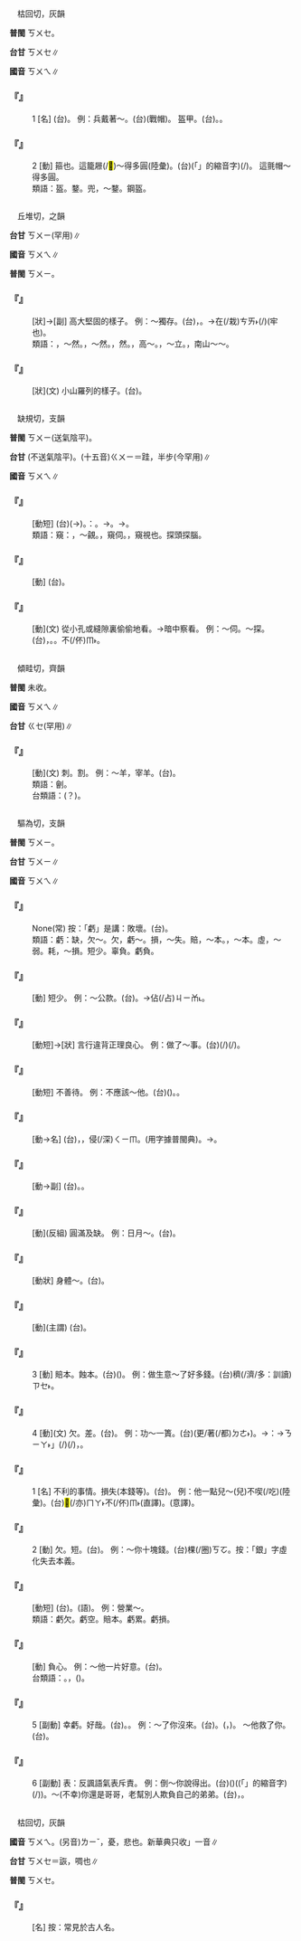 
=={{ruby|盔|ㄎㄨㄟ}}==

　枯回切，灰韻

'''普閩''' <rt>ㄎㄨㆤ</rt>。

'''台甘''' <rt>ㄎㄨㆤ</rt>∥

'''國音''' <rt>ㄎㄨㄟ</rt>∥

    

==='''『{{ruby|盔|ㄎㄨㄟ}}』'''===
:1  [名] (台){{ruby|預|ㄨ˫}}{{ruby|/|ㄧ˫}}{{ruby|防|ㄏㆲˊ}}{{ruby|頭|ㄊㄠˊ}}{{ruby|殼|ㄎㄚㆶ}}{{ruby|受|ㄒㄧㄨ˫}}{{ruby|傷|ㄒㄧㆲ}}{{ruby|戴|ㄉㄧ˪}}{{ruby|丌|ㆤ}}{{ruby|較|ㄎㄚㆷ}}{{ruby|深|ㄑㄧㆬ}}{{ruby|壺|ㆦˊ}}{{ruby|丌|ㆤ}}{{ruby|帽|ㆠㄜ˫}}{{ruby|仔|ㄚ}}。 例：兵戴著～。(台){{ruby|兵|ㄅㄧㄥ}}{{ruby|仔|ㄚ}}{{ruby|戴|ㄉㄧ˪}}{{ruby|頭|ㄊㄠˊ}}{{ruby|盔|ㄎㄨㆤ}}(戰帽)。 盔甲。(台){{ruby|戰|ㄐㄧㄢ˪}}{{ruby|帽|ㆠㄜ˫}}。{{ruby|戰|ㄐㄧㄢ˪}}{{ruby|甲|ㄍㄚㆷ}}。
    

==='''『{{ruby|盔|ㄎㄨㄟ}}』'''===
:2  [動] 箍也。這籠屜(/<mark>&#xf97da;</mark>)～得多圓(陸彙)。(台){{ruby|<mark>&#xffb50;</mark>|ㄐㄧㆵ}}(「{{ruby|此|ㄐㄧˋ}}{{ruby|一|ㄐㄧㆵ ͘}}」的縮音字)(/{{ruby|此|ㄐㄧㆵ}}){{ruby|個|ㆤˊ}}{{ruby|籠|ㄌㄤˊ}}{{ruby|床|ㄙㆭˊ}}{{ruby|箍|ㄎㆲ}}{{ruby|/|ㄎㆦ}}{{ruby|去|ㄎㄧ˪}}{{ruby|誠|ㄐㄧㆩˊ}}{{ruby|圓|ㆪˊ}}。 這氈帽～得多圓。
:類語：盔。鍪。兜，～鍪。鋼盔。
:
    

=={{ruby|巋|ㄎㄨㄟ}}==

　丘堆切，之韻

'''台甘''' <rt>ㄎㄨㄧ</rt>(罕用)∥

'''國音''' <rt>ㄎㄨㄟ</rt>∥

'''普閩''' <rt>ㄎㄨㄧ</rt>。

    

==='''『{{ruby|巋|ㄎㄨㄟ}}{{ruby|然|ㄖㄢˊ}}』'''===
: [狀]→[副] 高大堅固的樣子。 例：～獨存。(台){{ruby|高|ㄍㄨㄢˊ}}{{ruby|大|ㄉㄨㄚ˫}}{{ruby|堅|ㄍㄧㄢ}}{{ruby|固|ㄍㆦ˪}}，{{ruby|儼|ㆣㄧㆰˋ}}{{ruby|然|ㆢㄧㄢˊ}}{{ruby|/|ㄌㄧㄢˊ}}{{ruby|存|ㄗㄨㄣˊ}}{{ruby|在|ㄗㄞ˫}}。→{{ruby|猶|ㄧㄨˊ}}{{ruby|原|ㆣㄨㄢˊ}}在(/栽)<rt>ㄘㄞ˫</rt>{{ruby|著|ㄉㄧㄠˊ}}{{ruby|著|ㄉㄧㄠˊ}}(/{{ruby|住|ㄉㄧㄠˊ}}{{ruby|住|ㄉㄧㄠˊ}})(牢也)。
:類語：{{ruby|巋|ㄎㄨㄟ}}，～然。{{ruby|巍|ㄨㄟˊ}}，～然。{{ruby|儼|ㄧㄢˇ}}，然。{{ruby|聳|ㄙㄨㄥˇ}}，高～。{{ruby|屹|ㄧˋ}}，～立。{{ruby|崔|ㄘㄨㄟ}}，南山～～。
:
    

==='''『{{ruby|巋|ㄎㄨㄟ}}』'''===
: [狀](文) 小山羅列的樣子。(台){{ruby|巋|ㄎㄨㄧ}}。
    

=={{ruby|窺|ㄎㄨㄟ}}==

　缺規切，支韻

'''普閩''' <rt>ㄎㄨㄧ</rt>(送氣陰平)。

'''台甘''' {{ruby|(文)|ㄍㄨㄧ}}(不送氣陰平)。(十五音)<rt>ㄍㄨㄧ</rt>{{ruby|。|ㄎㄨㄧˋ}}＝跬，半步(今罕用)∥

'''國音''' <rt>ㄎㄨㄟ</rt>∥

    

==='''『{{ruby|管|ㄍㄨㄢˇ}}{{ruby|窺|ㄎㄨㄟ}}』'''===
: [動短] (台){{ruby|用|ㄧㆲ˫}}{{ruby|/|ㄧㄥ˫}}{{ruby|管|ㄍㄨㄢˋ}}(→{{ruby|管|ㄍㆲˋ}}){{ruby|仔|ㄚ}}{{ruby|看|ㄎㄨㆩ˪}}。{{ruby|比|ㄅㄧˋ}}{{ruby|喻|ㆡㄨ˫}}{{ruby|/|ㄌㄨ˫}}：{{ruby|看|ㄎㄨㆩ˪}}{{ruby|<mark>&#xffa45;</mark>|ㆠㆤ˫}}{{ruby|/|ㆠㄨㆤ˫}}{{ruby|闊|ㄎㄨㄚㆷ}}。→{{ruby|見|ㄍㄧㄢ˪}}{{ruby|識|ㄒㄧㆵ}}{{ruby|淺|ㄑㄧㄢˋ}}{{ruby|近|ㄍㄨㄣ˫}}{{ruby|/|ㄍㄧㄣ˫}}。→{{ruby|淺|ㄑㄧㄢˋ}}{{ruby|見|ㄍㄧㄢ˪}}。
:類語：窺：{{ruby|覬|ㄐㄧˋ}}，～覦。{{ruby|覷|ㄑㄩˋ}}，窺伺。{{ruby|覘|ㄔㄢ}}{{ruby|/|ㄓㄢ}}，窺視也。探頭探腦。
:
    

==='''『{{ruby|窺|ㄎㄨㄟ}}{{ruby|探|ㄊㄢˋ}}』'''===
: [動] (台){{ruby|偷|ㄊㄠ}}{{ruby|偷|ㄊㄠ}}{{ruby|仔|ㄚ}}{{ruby|看|ㄎㄨㆩ˪}}{{ruby|人|ㄌㄤˊ}}{{ruby|丌|ㆤ}}{{ruby|內|ㄌㄨㆤ˫}}{{ruby|情|ㄐㄧㄥˊ}}。
    

==='''『{{ruby|窺|ㄎㄨㄟ}}』'''===
: [動](文) 從小孔或縫隙裏偷偷地看。→暗中察看。 例：～伺。～探。(台){{ruby|閃|ㄒㄧㆰˋ}}{{ruby|店|ㄉㄧㆰ˪}}{{ruby|邊|ㄅㆪ}}{{ruby|頭|ㄊㄠ}}{{ruby|偷|ㄊㄠ}}{{ruby|看|ㄎㄨㆩ˪}}，{{ruby|對|ㄉㄨㄧ˪}}{{ruby|門|ㄇㆭˊ}}{{ruby|縫|ㄆㄤ˫}}。{{ruby|空|ㄎㄤ}}{{ruby|縫|ㄆㄤ˫}}{{ruby|看|ㄎㄨㆩ˪}}。{{ruby|看|ㄎㄨㆩ˪}}{{ruby|人|ㄌㄤˊ}}不(/伓)<rt>ㆬ˫</rt>{{ruby|知|ㄗㄞ}}{{ruby|影|ㄧㆩˋ}}。
    

=={{ruby|刲|ㄎㄨㄟ}}==

　傾畦切，齊韻

'''普閩''' 未收。

'''國音''' <rt>ㄎㄨㄟ</rt>∥

'''台甘''' <rt>ㄍㆤ</rt>{{ruby|、|ㄍㄨㄧ˪}}(罕用)∥

    

==='''『{{ruby|刲|ㄎㄨㄟ}}』'''===
: [動](文) 刺。割。 例：～羊，宰羊。(台){{ruby|<mark>&#xffa46;</mark>|ㄊㄞˊ}}{{ruby|羊|ㄧㆧˊ}}{{ruby|/|ㄧㆫˊ}}{{ruby|仔|ㄚ}}。
:類語：劊。
:
:台類語：{{ruby|刲|ㄍㄨㄧㆷ}}{{ruby|/|ㄍㄨㆤㆷ}}(？)。
:
    

=={{ruby|虧|ㄎㄨㄟ}}==

　驅為切，支韻

'''普閩''' <rt>ㄎㄨㄧ</rt>。

'''台甘''' <rt>ㄎㄨㄧ</rt>∥

'''國音''' <rt>ㄎㄨㄟ</rt>∥

    

==='''『{{ruby|氣|ㄑㄧˋ}}{{ruby|衰|ㄕㄨㄞ}}{{ruby|血|ㄒㄩㄝˋ}}{{ruby|虧|ㄎㄨㄟ}}』'''===
: None(常) 按：「虧」是講：敗壞。(台){{ruby|氣|ㄎㄧ˪}}{{ruby|血|ㄏㄨㆤㆷ}}{{ruby|衰|ㄙㄨㆤ}}{{ruby|弱|ㆢㄧㆦㆶ ͘}}{{ruby|/|ㄌㄧㆦㆶ ͘}}。
:類語：虧：缺，欠～。欠，虧～。損，～失。賠，～本。{{ruby|折|ㄕㄜˊ}}，～本。虛，～弱。耗，～損。短少。辜負。虧負。
:
    

==='''『{{ruby|虧|ㄎㄨㄟ}}{{ruby|欠|ㄑㄧㄢˋ}}』'''===
: [動] 短少。 例：～公款。(台){{ruby|個|ㄍㄜ˪}}{{ruby|人|ㆢㄧㄣˊ}}{{ruby|/|ㄌㄧㄣˊ}}{{ruby|用|ㄧㄥ˫}}{{ruby|/|ㄧㆲ˫}}{{ruby|著|ㄉㄧㄜㆷ ͘}}{{ruby|公|ㄍㆲ}}{{ruby|家|ㄍㄚ}}{{ruby|丌|ㆤ}}{{ruby|錢|ㄐㆪˊ}}{{ruby|交|ㄍㄠ}}{{ruby|代|ㄉㄞ˫}}{{ruby|<mark>&#xffa45;</mark>|ㆠㆤ˫}}{{ruby|/|ㆠㄨㆤ˫}}{{ruby|出|ㄘㄨˇ}}{{ruby|來|·ㄌㄞˊ}}。→{{ruby|侵|ㄑㄧㆬ}}佔(/占)<rt>ㄐㄧㆰ˪</rt>{{ruby|著|ㄉㄧㄜㆷ ͘}}{{ruby|公|ㄍㆲ}}{{ruby|款|ㄎㄨㄢˋ}}。
    

==='''『{{ruby|虧|ㄎㄨㄟ}}{{ruby|心|ㄒㄧㄣ}}』'''===
: [動短]→[狀] 言行違背正理良心。 例：做了～事。(台){{ruby|做|ㄗㄨㆤ˪}}{{ruby|/|ㄗㄜ˪}}{{ruby|出|ㄘㄨㆵ}}{{ruby|對|ㄉㄨㄧ˪}}{{ruby|良|ㄌㄧㆲˊ}}{{ruby|心|ㄒㄧㆬ}}{{ruby|<mark>&#xffa45;</mark>|ㆠㆤ˫}}{{ruby|/|ㆠㄨㆤ˫}}{{ruby|得|ㄉㄧㆵ}}{{ruby|過|ㄍㄨㆤ˪}}{{ruby|/|ㄍㆤ˪}}{{ruby|丌|ㆤ}}{{ruby|載|ㄉㄞ˫}}(/{{ruby|戴|ㄉㄞ˪}}){{ruby|事|ㄐㄧ˪}}(/{{ruby|事|ㄉㄞ˫}}{{ruby|情|ㄐㄧ˪}})。
    

==='''『{{ruby|虧|ㄎㄨㄟ}}{{ruby|待|ㄉㄞˋ}}』'''===
: [動短] 不善待。 例：不應該～他。(台){{ruby|不|ㄅㄨㆵ}}{{ruby|應|ㄧㄥ}}{{ruby|該|ㄍㄞ}}{{ruby|對|ㄉㄨㄧ˪}}{{ruby|伊|ㄧ}}{{ruby|無|ㆠㄜˊ}}{{ruby|好|ㄏㄜˋ}}({{ruby|待|ㄊㄞ˫}}{{ruby|遇|ㆠㄨ˫}})。{{ruby|不|ㄅㄨㆵ}}{{ruby|應|ㄧㄥ}}{{ruby|該|ㄍㄞ}}{{ruby|對|ㄉㄨㄧ˪}}{{ruby|待|ㄊㄞ˫}}{{ruby|伊|ㄧ}}{{ruby|無|ㆠㄜˊ}}{{ruby|好|ㄏㄜˋ}}。
    

==='''『{{ruby|虧|ㄎㄨㄟ}}{{ruby|空|·ㄎㄨㄥ}}』'''===
: [動→名] (台){{ruby|收|ㄒㄧㄨ}}{{ruby|入|ㆢㄧㆴ ͘}}{{ruby|/|ㄌㄧㆴ ͘}}{{ruby|不|ㄅㄨㆵ}}{{ruby|敷|ㄏㄨ}}{{ruby|支|ㄐㄧ}}{{ruby|出|ㄘㄨㆵ}}，{{ruby|以|ㄧˋ}}{{ruby|致|ㄉㄧ˪}}{{ruby|負|ㄏㄨ˫}}{{ruby|債|ㄗㆤ˪}}，侵(/深)<rt>ㄑㄧㆬ</rt>{{ruby|沈|ㄉㄧㆬˊ}}。{{ruby|無|ㆠㄜˊ}}{{ruby|津|ㄉㄧㄣ}}(用字據普閩典)。→{{ruby|所|ㄙㆦˋ}}{{ruby|欠|ㄎㄧㆰ˪}}{{ruby|丌|ㆤ}}{{ruby|財|ㄗㄞˊ}}{{ruby|物|ㆠㄨㆵ ͘}}。
    

==='''『{{ruby|幸|ㄒㄧㄥˋ}}{{ruby|虧|ㄎㄨㄟ}}』'''===
: [動→副] (台){{ruby|佳|ㄍㄚ}}{{ruby|哉|ㄗㄞ˪}}。{{ruby|好|ㄏㄜˋ}}{{ruby|得|ㄉㄧㆵ}}。
    

==='''『{{ruby|盈|ㄧㄥˊ}}{{ruby|虧|ㄎㄨㄟ}}』'''===
: [動](反組) 圓滿及缺。 例：日月～。(台){{ruby|日|ㆢㄧㆵ ͘}}{{ruby|/|ㄌㄧㆵ ͘}}{{ruby|月|ㆣㄨㄚㆵ ͘}}{{ruby|有|ㄨ˫}}{{ruby|時|ㄒㄧˊ}}{{ruby|圓|ㆪˊ}}{{ruby|有|ㄨ˫}}{{ruby|時|ㄒㄧˊ}}{{ruby|缺|ㄎㄧㆷ}}。
    

==='''『{{ruby|虧|ㄎㄨㄟ}}{{ruby|損|ㄙㄨㄣˇ}}』'''===
: [動狀] 身體～。(台){{ruby|身|ㄒㄧㄣ}}{{ruby|體|ㄊㆤˋ}}{{ruby|虛|ㄏㄧ}}{{ruby|弱|ㆢㄧㆦㆶ ͘}}{{ruby|/|ㄌㄧㆦㆶ ͘}}。
    

==='''『{{ruby|理|ㄌㄧˇ}}{{ruby|虧|ㄎㄨㄟ}}』'''===
: [動](主謂) (台){{ruby|違|ㄨㄧˊ}}{{ruby|背|ㄅㄨㆤ˪}}{{ruby|道|ㄉㄜ˫}}{{ruby|理|ㄌㄧˋ}}。
    

==='''『{{ruby|虧|ㄎㄨㄟ}}』'''===
:3  [動] 賠本。蝕本。(台){{ruby|了|ㄌㄧㄠˋ}}({{ruby|錢|ㄐㆪˊ}}){{ruby|蝕|ㄒㄧㆷ ͘}}{{ruby|本|ㄅㄨㄣˋ}}。 例：做生意～了好多錢。(台){{ruby|做|ㄗㄨㆤ˪}}{{ruby|/|ㄗㄜ˪}}{{ruby|生|ㄒㄧㄥ}}{{ruby|理|ㄌㄧˋ}}{{ruby|了|ㄌㄧㄠˋ}}{{ruby|誠|ㄐㄧㆩˊ}}穧(/濟/多：訓讀)<rt>ㄗㆤ˫</rt>{{ruby|/|ㄗㄨㆤ˫}}{{ruby|錢|ㄐㆪˊ}}。
    

==='''『{{ruby|虧|ㄎㄨㄟ}}』'''===
:4  [動](文) 欠。差。(台){{ruby|欠|ㄎㄧㆰ˪}}{{ruby|缺|ㄎㄨㆤㆷ}}。 例：功～一簣。(台)(更/{{ruby|復|ㄍㄜㆷ}}{{ruby|/|ㄍㄜ˪}}{{ruby|一|ㄐㄧㆵ ͘}}{{ruby|畚|ㄅㄨㄣˋ}}{{ruby|箕|ㄍㄧ}}著(/都)<rt>ㄉㄜ˫</rt>{{ruby|完|ㄨㄢˊ}}{{ruby|成|ㄒㄧㄥˊ}}{{ruby|一|ㄐㄧㆵ ͘}}{{ruby|座|ㄗㄜ˫}}{{ruby|山|ㄙㄨㆩ}}){{ruby|只|ㄐㄧˋ}}{{ruby|因|ㄧㄣ}}{{ruby|欠|ㄎㄧㆰ˪}}{{ruby|一|ㄐㄧㆵ ͘}}{{ruby|畚|ㄅㄨㄣˋ}}{{ruby|箕|ㄍㄧ}}{{ruby|土|ㄊㆦˊ}}{{ruby|無|ㆠㄜˊ}}{{ruby|完|ㄨㄢˊ}}{{ruby|成|ㄒㄧㄥˊ}}。→{{ruby|比|ㄅㄧˋ}}{{ruby|喻|ㆡㄨ˫}}{{ruby|/|ㄌㄨ˫}}：{{ruby|差|ㄘㄚ}}{{ruby|一|ㄐㄧㆵ ͘}}{{ruby|點|ㄉㄧㆰˋ}}{{ruby|仔|ㄚ}}{{ruby|而|ㆢㄧˊ}}{{ruby|/|ㄌㄧˊ}}{{ruby|已|ㄧˋ}}→{{ruby|「|ㄋㄧㄚ˫}}<rt>ㄋㄧㄚ˫</rt>」{{ruby|載|ㄉㄞ˫}}(/{{ruby|戴|ㄉㄞ˪}}){{ruby|事|ㄐㄧ˪}}(/{{ruby|事|ㄉㄞ˫}}{{ruby|情|ㄐㄧ˪}}){{ruby|失|ㄒㄧㆴ}}{{ruby|敗|ㄅㄞ˫}}{{ruby|去|ㄎㄧ˪}}，{{ruby|真|ㄐㄧㄣ}}{{ruby|可|ㄎㄜˋ}}{{ruby|惜|ㄒㄧㄜㆷ}}。
    

==='''『{{ruby|虧|ㄎㄨㄟ}}』'''===
:1  [名] 不利的事情。損失(本錢等)。(台){{ruby|蝕|ㄒㄧㆷ ͘}}{{ruby|本|ㄅㄨㄣˋ}}。 例：他一點兒～(兒)不喫(/吃)(陸彙)。(台){{ruby|伊|ㄧ}}{{ruby|一|ㄐㄧㆵ ͘}}{{ruby|點|ㄉㄧㆰˋ}}{{ruby|仔|ㄚ}}{{ruby|虧|ㄎㄨㄧ}}<mark>&#xffaca;</mark>(/亦)<rt>ㄇㄚ˫</rt>不(/伓)<rt>ㆬ˫</rt>{{ruby|食|ㄐㄧㄚㆷ ͘}}(直譯)。{{ruby|伊|ㄧ}}{{ruby|攏|ㄌㆲˋ}}{{ruby|無|ㆠㄜˊ}}{{ruby|<mark>&#xffa49;</mark>|ㆠㆤㆷ}}{{ruby|/|ㆠㄨㆤㆷ}}{{ruby|付|ㄏㆦ˫}}{{ruby|人|ㄌㄤˊ}}{{ruby|偏|ㄆㆪ}}(意譯)。
    

==='''『{{ruby|虧|ㄎㄨㄟ}}』'''===
:2  [動] 欠。短。(台){{ruby|欠|ㄎㄧㆰ˪}}。 例：～你十塊錢。(台){{ruby|欠|ㄎㄧㆰ˪}}{{ruby|汝|ㄌㄧˋ}}{{ruby|十|ㄗㄚㆴ ͘}}棵(/圈)<rt>ㄎㆦ</rt>{{ruby|銀|ㆣㄨㄣˊ}}{{ruby|/|ㆣㄧㄣˊ}}。按：「銀」字虛化失去本義。
    

==='''『{{ruby|虧|ㄎㄨㄟ}}{{ruby|本|ㄅㄣˇ}}』'''===
: [動短] (台){{ruby|虧|ㄎㄨㄧ}}{{ruby|本|ㄅㄨㄣˋ}}。{{ruby|蝕|ㄒㄧㆷ ͘}}{{ruby|本|ㄅㄨㄣˋ}}(語)。 例：營業～。
:類語：虧欠。虧空。賠本。虧累。虧損。
:
    

==='''『{{ruby|虧|ㄎㄨㄟ}}{{ruby|負|ㄈㄨˋ}}』'''===
: [動] 負心。 例：～他一片好意。(台){{ruby|辜|ㄍㆦ}}{{ruby|負|ㄏㄨ˫}}{{ruby|人|ㄌㄤˊ}}{{ruby|一|ㄐㄧㆵ ͘}}{{ruby|番|ㄏㄨㄢ}}{{ruby|丌|ㆤ}}{{ruby|好|ㄏㄜˋ}}{{ruby|意|ㄧ˪}}。
:台類語：{{ruby|無|ㆠㄜˊ}}{{ruby|采|ㄘㄞˋ}}。{{ruby|對|ㄉㄨㄧ˪}}{{ruby|<mark>&#xffa45;</mark>|ㆠㆤ˫}}{{ruby|/|ㆠㄨㆤ˫}}{{ruby|得|ㄉㄧㆵ}}{{ruby|起|ㄎㄧˋ}}，{{ruby|克|ㄎㄧㆤㆶ}}{{ruby|開|ㄎㄨㄧ}}({{ruby|欠|ㄎㄧㆰ˪}})。
:
    

==='''『{{ruby|虧|ㄎㄨㄟ}}』'''===
:5  [副動] 幸虧。好哉。(台){{ruby|好|ㄏㄜˋ}}{{ruby|得|ㄉㄧㆵ}}。{{ruby|虧|ㄎㄨㄧ}}{{ruby|得|ㄉㄧㆵ}}。 例：～了你沒來。(台){{ruby|好|ㄏㄜˋ}}{{ruby|佳|ㄍㄚ}}{{ruby|哉|ㄗㄞ˪}}{{ruby|汝|ㄌㄧˋ}}{{ruby|無|ㆠㄜˊ}}{{ruby|來|ㄌㄞˊ}}。({{ruby|若|ㄋㄚ˫}}{{ruby|來|ㄌㄞˊ}}，{{ruby|<mark>&#xf8f7a;</mark>|ㄐㄧㄚ}}{{ruby|無|ㆠㄜˊ}}{{ruby|好|ㄏㄜˋ}}{{ruby|事|ㄉㄞ˫}})。 ～他救了你。(台){{ruby|好|ㄏㄜˋ}}{{ruby|佳|ㄍㄚ}}{{ruby|哉|ㄗㄞ˪}}{{ruby|伊|ㄧ}}{{ruby|共|ㄍㄚ˫}}{{ruby|汝|ㄌㄧˋ}}{{ruby|救|ㄍㄧㄨ˪}}。
    

==='''『{{ruby|虧|ㄎㄨㄟ}}』'''===
:6  [副動] 表：反諷語氣表斥責。 例：倒～你說得出。(台){{ruby|虧|ㄎㄨㄧ}}{{ruby|得|ㄉㄧㆵ}}({{ruby|無|ㆠㄜˊ}}{{ruby|想|ㄒㄧㆫ˫}}{{ruby|/|ㄒㄧㆧ˫}}{{ruby|講|ㄍㆲˋ}}){{ruby|汝|ㄌㄧˋ}}{{ruby|講|ㄍㆲˋ}}{{ruby|→|ㄍㆲ}}{{ruby|會|ㄨㆤ˫}}{{ruby|/|ㆤ˫}}{{ruby|得|ㄉㄧㆵ}}{{ruby|出|ㄘㄨㆵ}}({{ruby|<mark>&#xffb50;</mark>|ㄐㄧㆵ}}(「{{ruby|此|ㄐㄧˋ}}{{ruby|一|ㄐㄧㆵ ͘}}」的縮音字)(/{{ruby|此|ㄐㄧㆵ}}){{ruby|號|ㄏㄜ˫}}{{ruby|話|ㄨㆤ˫}}){{ruby|來|ㄌㄞˊ}}。～(不幸)你還是哥哥，老幫別人欺負自己的弟弟。(台){{ruby|無|ㆠㄜˊ}}{{ruby|采|ㄘㄞˋ}}{{ruby|汝|ㄌㄧˋ}}{{ruby|是|ㄒㄧ˫}}{{ruby|兄|ㄏㄧㆩ}}{{ruby|哥|ㄍㄜ}}，{{ruby|不|ㄅㄨㆵ}}{{ruby|時|ㄒㄧˊ}}{{ruby|<mark>&#xf94fb;</mark>|ㄉㄠ˪}}{{ruby|別|ㄅㄚㆵ ͘}}{{ruby|人|ㄌㄤˊ}}{{ruby|來|ㄌㄞˊ}}{{ruby|欺|ㄎㄧ}}{{ruby|負|ㄏㄨ˫}}{{ruby|小|ㄒㄧㄜˋ}}{{ruby|弟|ㄉㄧ˫}}。
    

=={{ruby|悝|ㄎㄨㄟ}}==

　枯回切，灰韻

'''國音''' <rt>ㄎㄨㄟ</rt>。(另音)<rt>ㄌㄧˇ</rt>，憂，悲也。新華典只收{{ruby|「|ㄎㄨㄟ}}」一音∥

'''台甘''' <rt>ㄎㄨㆤ</rt>＝詼，啁也{{ruby|。|ㄌㄧˋ}}∥

'''普閩''' <rt>ㄎㄨㆤ</rt>。

    

==='''『{{ruby|悝|ㄎㄨㄟ}}』'''===
: [名] 按：常見於古人名。
    
